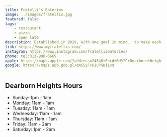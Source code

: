 ```yaml
---
title: Fratelli's Eateries
image: ../images/fratellis.jpg
featured: false
tags:
    - restaurant
    - pizza
    - open late
description: Established in 2019, with one goal in mind...to make each and every experience with us a memorable one. Our wide array of menu items has something for everyone! Our secret is simple, everything is made from the heart. Why Fratelli's? Because we are so much more than pizza!  Not only are we famous for pizzas, but we are also famous for our Smash Burgers, Crispy Chicken Sandwiches, Fish & Chips, Wings & Tenders, Fish & Shrimp Tacos and so much more! 
link: https://www.myfratellis.com/
instagram: https://www.instagram.com/fratelliseateries/
phone: tel:313-908-6669
apple: https://maps.apple.com/?address=24546+Ford+Rd%2C+Dearborn+Heights%2C+MI+48127%2C+United+States&auid=14282615462841039860&ll=42.3271354%2C-83.2783194&lsp=9902&q=Fratelli%E2%80%99s+Eateries
google: https://maps.app.goo.gl/q4iSyFcKJuPGKj1x9
---
```


## Dearborn Heights Hours

- Sunday: 1pm - 1am
- Monday: 11am - 1am
- Tuesday: 11am - 1am
- Wednesday: 11am - 1am
- Thursday: 11am - 1am
- Friday: 11am - 2am
- Saturday: 1pm - 2am